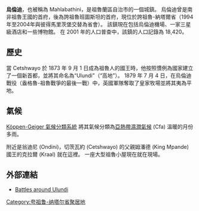 '''烏倫迪'''，也被稱為 Mahlabathini，是祖魯蘭區自治市的一個城鎮。 烏倫迪曾是南非祖魯王國的首府，後為誇祖魯班圖斯坦的首府，現位於誇祖魯-納塔爾省（1994年至2004年與彼得馬里茨堡交替為省會）。 該鎮現在包括烏倫迪機場、一家三星級酒店和一些博物館。 在 2001 年的人口普查中，該鎮的人口記錄為 18,420。

== 歷史 ==

當 Cetshwayo 於 1873 年 9 月 1 日成為祖魯人的國王時，他按照慣例為國家建立了一個新首都，並將其命名為“Ulundi”（“高地”）。 1879 年 7 月 4 日，在烏倫迪戰役（盎格魯-祖魯戰爭的最後一戰）中，英國軍隊奪取了皇家牧場並將其夷為平地。

== 氣候 ==
[[Köppen-Geiger_氣候分類系統|Köppen-Geiger 氣候分類系統]] 將其氣候分類為[[亞熱帶濕潤氣候|亞熱帶濕潤氣候]] (Cfa) 溫暖的月份多雨。

{{Weather box|width=auto
|metric first=yes
|single line=yes
|location=Ulundi
|Jan high C=28.2
|Feb high C=28.3
|Mar high C=27.3
|Apr high C=25.9
|May high C=24.3
|Jun high C=22.4
|Jul high C=22.5
|Aug high C=23.8
|Sep high C=25.0
|Oct high C=25.7
|Nov high C=26.3
|Dec high C=27.6

|Jan mean C=22.9
|Feb mean C=23.1
|Mar mean C=22.1
|Apr mean C=20.3
|May mean C=18.2
|Jun mean C=16.0
|Jul mean C=16.1
|Aug mean C=17.2
|Sep mean C=18.8
|Oct mean C=19.9
|Nov mean C=20.9
|Dec mean C=22.1

|Jan low C=17.6
|Feb low C=17.9
|Mar low C=16.9
|Apr low C=14.8
|May low C=12.2
|Jun low C=9.7
|Jul low C=9.7
|Aug low C=10.7
|Sep low C=12.6
|Oct low C=14.1
|Nov low C=15.6
|Dec low C=16.7

|precipitation colour=green
|Jan precipitation mm=123
|Feb precipitation mm=109
|Mar precipitation mm=90
|Apr precipitation mm=49
|May precipitation mm=28
|Jun precipitation mm=18
|Jul precipitation mm=18
|Aug precipitation mm=30
|Sep precipitation mm=56
|Oct precipitation mm=98
|Nov precipitation mm=110
|Dec precipitation mm=115

|source 1= ''Climate-Data.org'' (altitude: 535m)<ref name="Climate-Data.org"/>

}}

附近是翁迪尼 (Ondini)，切茨瓦約 (Cetshwayo) 的父親姆潘德 (King Mpande) 國王的克拉爾 (Kraal) 就在這裡。 一座大型祖魯小屋現在就在現場。

==外部連結==
*[http://zululand.kzn.org.za/zululand/about/9.html Battles around Ulundi] {{Wayback|url=http://zululand.kzn.org.za/zululand/about/9.html |date=20080828132541 }}

{{commonscat}}
{{coord|display=title}}
{{Authority control}}
{{DEFAULTSORT:ulundi}}
{{SouthAfrica-geo-stub}}
[[Category:夸祖鲁-纳塔尔省聚居地|Category:夸祖鲁-纳塔尔省聚居地]]